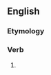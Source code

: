 ==English==

===Etymology===
{{suﬃx|forget|eth}}

===Verb===
{{en-verb form}}

# {{archaic third-person singular of|forget}}

{{count page|[[Wiktionary:Page count]]}}